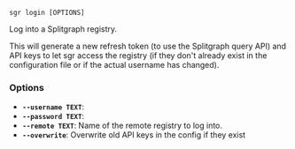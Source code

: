 
```sgr login [OPTIONS] ```

Log into a Splitgraph registry.

This will generate a new refresh token (to use the Splitgraph query API)
and API keys to let sgr access the registry (if they don't already exist
in the configuration file or if the actual username has changed).

### Options

  * **`--username TEXT`**: 
  * **`--password TEXT`**: 
  * **`--remote TEXT`**: Name of the remote registry to log into.
  * **`--overwrite`**: Overwrite old API keys in the config if they exist

